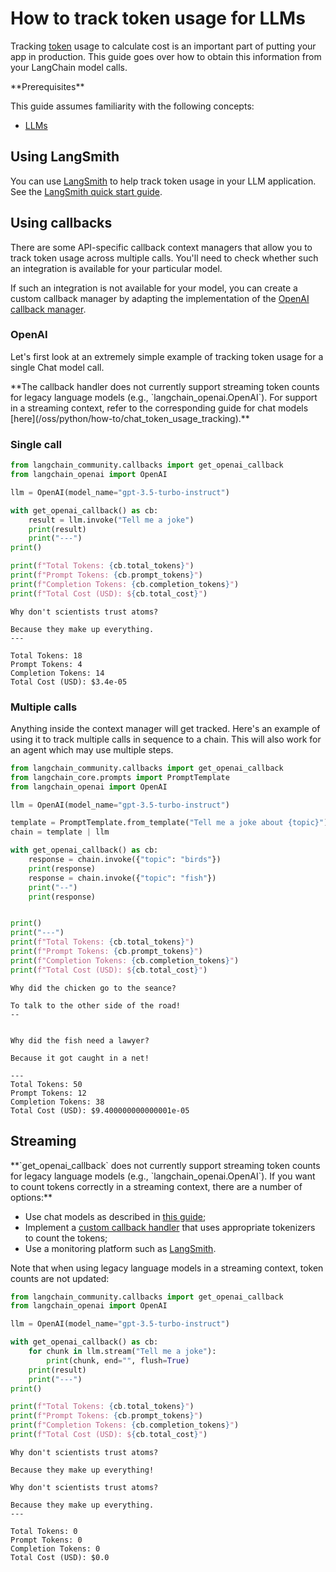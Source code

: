 # How to track token usage for LLMs

Tracking [token](/oss/python/concepts/tokens/) usage to calculate cost is an important part of putting your app in production. This guide goes over how to obtain this information from your LangChain model calls.

<Info>
**Prerequisites**


This guide assumes familiarity with the following concepts:

- [LLMs](/oss/python/concepts/text_llms)
</Info>

## Using LangSmith

You can use [LangSmith](https://www.langchain.com/langsmith) to help track token usage in your LLM application. See the [LangSmith quick start guide](https://docs.smith.langchain.com/).

## Using callbacks

There are some API-specific callback context managers that allow you to track token usage across multiple calls. You'll need to check whether such an integration is available for your particular model.

If such an integration is not available for your model, you can create a custom callback manager by adapting the implementation of the [OpenAI callback manager](https://python.langchain.com/api_reference/community/callbacks/langchain_community.callbacks.openai_info.OpenAICallbackHandler.html).

### OpenAI

Let's first look at an extremely simple example of tracking token usage for a single Chat model call.

<Warning>
**The callback handler does not currently support streaming token counts for legacy language models (e.g., `langchain_openai.OpenAI`). For support in a streaming context, refer to the corresponding guide for chat models [here](/oss/python/how-to/chat_token_usage_tracking).**


</Warning>

### Single call


```python
from langchain_community.callbacks import get_openai_callback
from langchain_openai import OpenAI

llm = OpenAI(model_name="gpt-3.5-turbo-instruct")

with get_openai_callback() as cb:
    result = llm.invoke("Tell me a joke")
    print(result)
    print("---")
print()

print(f"Total Tokens: {cb.total_tokens}")
print(f"Prompt Tokens: {cb.prompt_tokens}")
print(f"Completion Tokens: {cb.completion_tokens}")
print(f"Total Cost (USD): ${cb.total_cost}")
```
```output
Why don't scientists trust atoms?

Because they make up everything.
---

Total Tokens: 18
Prompt Tokens: 4
Completion Tokens: 14
Total Cost (USD): $3.4e-05
```
### Multiple calls

Anything inside the context manager will get tracked. Here's an example of using it to track multiple calls in sequence to a chain. This will also work for an agent which may use multiple steps.


```python
from langchain_community.callbacks import get_openai_callback
from langchain_core.prompts import PromptTemplate
from langchain_openai import OpenAI

llm = OpenAI(model_name="gpt-3.5-turbo-instruct")

template = PromptTemplate.from_template("Tell me a joke about {topic}")
chain = template | llm

with get_openai_callback() as cb:
    response = chain.invoke({"topic": "birds"})
    print(response)
    response = chain.invoke({"topic": "fish"})
    print("--")
    print(response)


print()
print("---")
print(f"Total Tokens: {cb.total_tokens}")
print(f"Prompt Tokens: {cb.prompt_tokens}")
print(f"Completion Tokens: {cb.completion_tokens}")
print(f"Total Cost (USD): ${cb.total_cost}")
```
```output
Why did the chicken go to the seance?

To talk to the other side of the road!
--


Why did the fish need a lawyer?

Because it got caught in a net!

---
Total Tokens: 50
Prompt Tokens: 12
Completion Tokens: 38
Total Cost (USD): $9.400000000000001e-05
```
## Streaming

<Warning>
**`get_openai_callback` does not currently support streaming token counts for legacy language models (e.g., `langchain_openai.OpenAI`). If you want to count tokens correctly in a streaming context, there are a number of options:**


- Use chat models as described in [this guide](/oss/python/how-to/chat_token_usage_tracking);
- Implement a [custom callback handler](/oss/python/how-to/custom_callbacks/) that uses appropriate tokenizers to count the tokens;
- Use a monitoring platform such as [LangSmith](https://www.langchain.com/langsmith).
</Warning>

Note that when using legacy language models in a streaming context, token counts are not updated:


```python
from langchain_community.callbacks import get_openai_callback
from langchain_openai import OpenAI

llm = OpenAI(model_name="gpt-3.5-turbo-instruct")

with get_openai_callback() as cb:
    for chunk in llm.stream("Tell me a joke"):
        print(chunk, end="", flush=True)
    print(result)
    print("---")
print()

print(f"Total Tokens: {cb.total_tokens}")
print(f"Prompt Tokens: {cb.prompt_tokens}")
print(f"Completion Tokens: {cb.completion_tokens}")
print(f"Total Cost (USD): ${cb.total_cost}")
```
```output
Why don't scientists trust atoms?

Because they make up everything!

Why don't scientists trust atoms?

Because they make up everything.
---

Total Tokens: 0
Prompt Tokens: 0
Completion Tokens: 0
Total Cost (USD): $0.0
```

